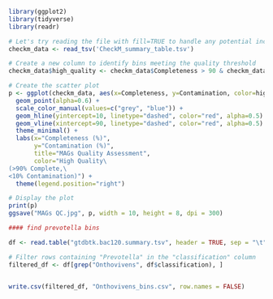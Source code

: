 ```{r}
library(ggplot2)
library(tidyverse)
library(readr)
```

```{r}

# Let's try reading the file with fill=TRUE to handle any potential inconsistencies
checkm_data <- read_tsv('CheckM_summary_table.tsv')

# Create a new column to identify bins meeting the quality threshold
checkm_data$high_quality <- checkm_data$Completeness > 90 & checkm_data$Contamination < 10

# Create the scatter plot
p <- ggplot(checkm_data, aes(x=Completeness, y=Contamination, color=high_quality)) +
  geom_point(alpha=0.6) +
  scale_color_manual(values=c("grey", "blue")) +
  geom_hline(yintercept=10, linetype="dashed", color="red", alpha=0.5) +
  geom_vline(xintercept=90, linetype="dashed", color="red", alpha=0.5) +
  theme_minimal() +
  labs(x="Completeness (%)", 
       y="Contamination (%)",
       title="MAGs Quality Assessment",
       color="High Quality\
(>90% Complete,\
<10% Contamination)") +
  theme(legend.position="right")

# Display the plot
print(p)
ggsave("MAGs QC.jpg", p, width = 10, height = 8, dpi = 300)

```
```{r}
#### find prevotella bins

df <- read.table("gtdbtk.bac120.summary.tsv", header = TRUE, sep = "\t")

# Filter rows containing "Prevotella" in the "classification" column
filtered_df <- df[grep("Onthovivens", df$classification), ]


write.csv(filtered_df, "Onthovivens_bins.csv", row.names = FALSE)



```

